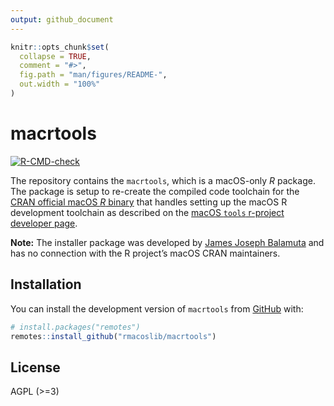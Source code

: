 ```yaml
---
output: github_document
---
```


<!-- README.md is generated from README.Rmd. Please edit that file -->

```r
knitr::opts_chunk$set(
  collapse = TRUE,
  comment = "#>",
  fig.path = "man/figures/README-",
  out.width = "100%"
)
```

# macrtools

<!-- badges: start -->
[![R-CMD-check](https://github.com/rmacoslib/macrtools/actions/workflows/R-CMD-check.yaml/badge.svg)](https://github.com/rmacoslib/macrtools/actions/workflows/R-CMD-check.yaml)
<!-- badges: end -->

The repository contains the `macrtools`, which is a macOS-only _R_ package. 
The package is setup to re-create the compiled code toolchain for the
[CRAN official macOS _R_ binary](https://cran.r-project.org/bin/macosx/) that
handles setting up the macOS R development toolchain as described on the
[macOS `tools` r-project developer page](https://mac.r-project.org/tools/).

**Note:** The installer package was developed by [James Joseph Balamuta](https://thecoatlessprofessor.com/) 
and has no connection with the R project’s macOS CRAN maintainers.

## Installation

You can install the development version of `macrtools` from [GitHub](https://github.com/) with:

``` r
# install.packages("remotes")
remotes::install_github("rmacoslib/macrtools")
```

## License

AGPL (>=3)
